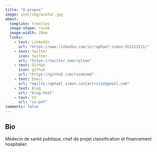 ```yaml
---
title: "A propos"
image: inst/img/avatar.jpg
about:
  template: trestles
  image-shape: round
  image-width: 20em
  links:
    - text: LinkedIn
      url: "https://www.linkedin.com/in/raphael-simon-5b1123111/"
    - text: Twitter
      icon: twitter
      url: "https://twitter.com/rplsmn"
    - text: GitHub
      icon: github
      url: "https://github.com/rsimonmd"
    - text: Email
      url: "mailto:raphael.simon.contact+site@gmail.com"
    - text: Blog
      url: "blog.html"
    - text: CV
      url: "cv.pdf"
comments: false
---
```


::: {.column-page}

## Bio

Médecin de santé publique, chef de projet classification et financement hospitalier.

:::